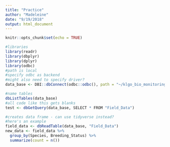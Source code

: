```yaml
---
title: "Practice"
author: "Madeleine"
date: "9/19/2018"
output: html_document
---
```


```r
knitr::opts_chunk$set(echo = TRUE)
```

```r
#libraries
library(readr)
library(dbplyr)
library(dplyr)
library(odbc)
#path is local
#specify odbc as backend
#might also need to specify driver?
data_base <- DBI::dbConnect(odbc::odbc(), path = "~/klgo_bio_monitoring/analysis/data/raw_data")
```

```r
#name tables
dbListTables(data_base)
#all code like this gets blanks
test <- dbGetQuery(data_base, SELECT * FROM "Field_Data")

#creates data frame - can use tidyverse instead?
#here's an example
field_data <- dbReadTable(data_base, "Field_Data")
new_data <- field_data %>%
  group_by(Species, Breeding_Status) %>%
  summarize(count = n())
```
